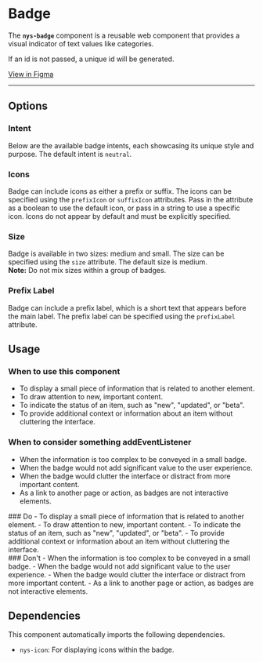 
<Meta of={NysBadgeStories} title="Components/Badge/Documentation" />

# Badge

The **`nys-badge`** component is a reusable web component that provides a visual indicator of text values like categories.

If an id is not passed, a unique id will be generated.

<div className="nys-grid-row nys-grid-gap-1">
  <nys-badge label="Stable" prefixIcon="code"></nys-badge>
  <nys-badge
    prefixIcon
    prefixLabel="WCAG 2.2"
    label="AA"
    intent="success"
  ></nys-badge>
  <p className="pill pill--uikit">
	  <a href="https://www.figma.com/design/U2QpuSUXRTxbgG64Fzi9bu?node-id=5409-1651" target="_blank">View in Figma</a>
</p>
</div>

---

<Canvas of={NysBadgeStories.Basic} />

<Controls />

## Options

### Intent
Below are the available badge intents, each showcasing its unique style and purpose. The default intent is `neutral`.
<Canvas of={NysBadgeStories.Intent} />

### Icons
Badge can include icons as either a prefix or suffix. The icons can be specified using the `prefixIcon` or `suffixIcon` attributes. Pass in the attribute as a boolean to use the default icon, or pass in a string to use a specific icon. Icons do not appear by default and must be explicitly specified.
<Canvas of={NysBadgeStories.Icons} />

### Size
Badge is available in two sizes: medium and small. The size can be specified using the `size` attribute. The default size is medium.\
**Note:** Do not mix sizes within a group of badges.
<Canvas of={NysBadgeStories.Size} />

### Prefix Label
Badge can include a prefix label, which is a short text that appears before the main label. The prefix label can be specified using the `prefixLabel` attribute.
<Canvas of={NysBadgeStories.PrefixLabel} />

## Usage

### When to use this component
- To display a small piece of information that is related to another element.
- To draw attention to new, important content.
- To indicate the status of an item, such as "new", "updated", or "beta".
- To provide additional context or information about an item without cluttering the interface.

### When to consider something addEventListener
- When the information is too complex to be conveyed in a small badge.
- When the badge would not add significant value to the user experience.
- When the badge would clutter the interface or distract from more important content.
- As a link to another page or action, as badges are not interactive elements.

<div className="nys-grid-row nys-grid-gap-lg">
  <div className="nys-mobile-lg:nys-grid-col">
    <div className="usage-card usage-card--do">
      ### <nys-icon name="check_circle" color="var(--nys-color-success)" /> Do
      - To display a small piece of information that is related to another element.
      - To draw attention to new, important content.
      - To indicate the status of an item, such as "new", "updated", or "beta".
      - To provide additional context or information about an item without cluttering the interface.
    </div>
  </div>
  <div className="nys-mobile-lg:nys-grid-col">
    <div className="usage-card usage-card--dont">
      ### <nys-icon name="error" color="var(--nys-color-danger)" /> Don't
      - When the information is too complex to be conveyed in a small badge.
      - When the badge would not add significant value to the user experience.
      - When the badge would clutter the interface or distract from more important content.
      - As a link to another page or action, as badges are not interactive elements.
    </div>
  </div>
</div>

## Dependencies

This component automatically imports the following dependencies.

- `nys-icon`: For displaying icons within the badge.
